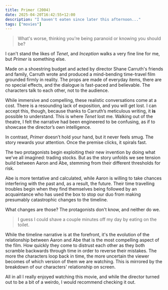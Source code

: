 ```yaml
---
title: Primer (2004)
date: 2025-04-20T16:42:55+12:00
description: "I haven't eaten since later this afternoon..."
tags: ["movies"]
---
```


<blockquote>
What's worse, thinking you're being paranoid or knowing you should be?
</blockquote>

I can't stand the likes of _Tenet_, and _Inception_ walks a very fine line for me, but _Primer_ is something else.

Made on a shoestring budget and acted by director Shane Carruth's friends and family, Carruth wrote and produced a mind-bending time-travel film grounded firmly in reality. The props are made of everyday items, there are no special effects, and the dialogue is fast-paced and believable. The characters talk to each other, not to the audience.

While immersive and compelling, these realistic conversations come at a cost. There is a resounding lack of exposition, and you will get lost. I can accept this, though, because thanks to Carruth’s meticulous writing, it **is** possible to understand. This is where _Tenet_ lost me. Walking out of the theatre, I felt the narrative had been engineered to be confusing, as if to showcase the director’s own intelligence.

In contrast, _Primer_ doesn’t hold your hand, but it never feels smug. The story rewards your attention. Once the premise clicks, it spirals fast.

The two protagonists begin exploiting their new invention by doing what we've all imagined: trading stocks. But as the story unfolds we see tension build between Aaron and Abe, stemming from their different thresholds for risk.

Abe is more tentative and calculated, while Aaron is willing to take chances interfering with the past and, as a result, the future. Their time travelling troubles begin when they find themselves being followed by an acquaintance who has used the box to stop our duo from making presumably catastrophic changes to the timeline.

What changes are those? The protagonists don't know, and neither do we.

<blockquote>
I guess I could shave a couple minutes off my day by eating on the toilet.
</blockquote>

While the timeline narrative is at the forefront, it's the evolution of the relationship between Aaron and Abe that is the most compelling aspect of the film. How quickly they come to distrust each other as they both scramble backwards through time in order to reverse their mistakes. The more the characters loop back in time, the more uncertain the viewer becomes of which version of them we are watching. This is mirrored by the breakdown of our characters' relationship on screen.

All in all I really enjoyed watching this movie, and while the director turned out to be a bit of a weirdo, I would recommend checking it out.
